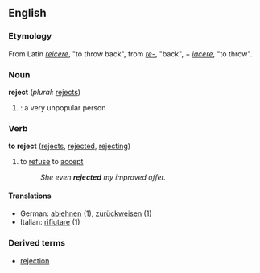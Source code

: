 ==English==

===Etymology===
From Latin ''[[reicere]]'', "to throw back", from ''[[re-#Latin|re-]]'', "back", + ''[[iacere]]'', "to throw".

===Noun===
'''reject'''  (''plural:'' [[rejects]])
# {{cattag|Slang}}: a very unpopular person

===Verb===
'''to reject'''  ([[rejects]], [[rejected]], [[rejecting]])
# to [[refuse]] to [[accept]]
#:''She even '''rejected''' my improved offer.''

====Translations====
*German: [[ablehnen]] (1), [[zurückweisen]] (1)
*Italian: [[rifiutare]] (1)

===Derived terms===
*[[rejection]]